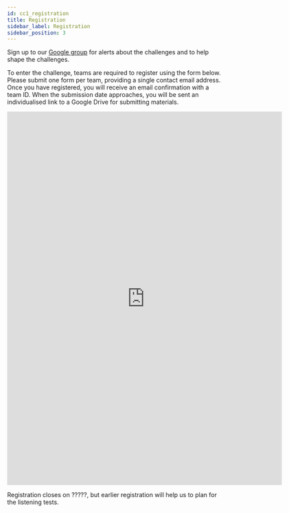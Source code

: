```yaml
---
id: cc1_registration
title: Registration
sidebar_label: Registration
sidebar_position: 3
---
```


Sign up to our [Google group](https://groups.google.com/g/cadenza-challenge) for alerts about the challenges and to help shape the challenges.


To enter the challenge, teams are required to register using the form below. Please submit one form per team, providing a single contact email address. Once you have registered, you will receive an email confirmation with a team ID. When the submission date approaches, you will be sent an individualised link to a Google Drive for submitting materials.

<iframe src="https://docs.google.com/forms/d/e/1FAIpQLSeR8irnd1tlSI6DgLBGWEcct8daxdjCRVo1rOk5TpLWhvdKdw/viewform?embedded=true" width="640" height="869" frameborder="0" marginheight="0" marginwidth="0">Loading…</iframe>

Registration closes on ?????, but earlier registration will help us to plan for the listening tests.
